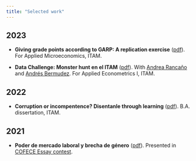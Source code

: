 ```yaml
---
title: "Selected work"
---
```


## 2023

- **Giving grade points according to GARP: A replication exercise** ([pdf](garp.pdf)). For Applied Microeconomics, ITAM. 

- **Data Challenge: Monster hunt en el ITAM** ([pdf](monster_hunt.pdf)). With [Andrea Rancaño](https://mx.linkedin.com/in/andrearancano) and [Andrés Bermudez](https://mx.linkedin.com/in/jes%C3%BAs-andr%C3%A9s-berm%C3%BAdez-alem%C3%B3n-108143228?trk=public_profile_browsemap). For Applied Econometrics I, ITAM.

## 2022

- **Corruption or incompentence? Disentanle through learning** ([pdf](corruption.pdf)). B.A. dissertation, ITAM.

## 2021

- **Poder de mercado laboral y brecha de género** ([pdf](monopsony.pdf)). Presented in [COFECE Essay contest](https://www.cofece.mx/revista-del-premio-cofece-de-ensayo-2021/).